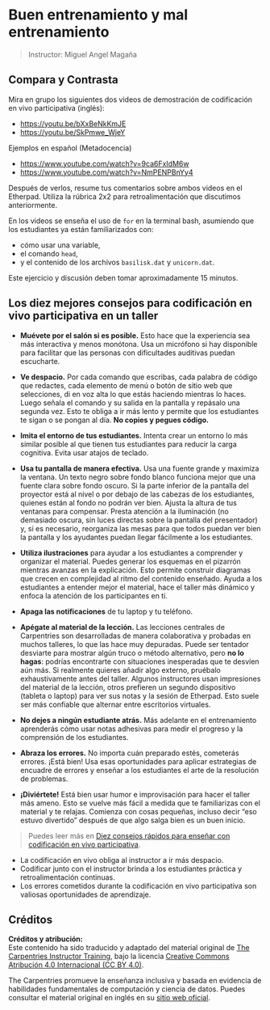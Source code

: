# Buen entrenamiento y mal entrenamiento

> Instructor: Miguel Angel Magaña

::: callout-note
# Compara y Contrasta

Mira en grupo los siguientes dos videos de demostración de codificación en vivo participativa (inglés):

-   <https://youtu.be/bXxBeNkKmJE>
-   <https://youtu.be/SkPmwe_WjeY>

Ejemplos en español (Metadocencia)

-   <https://www.youtube.com/watch?v=9ca6FxIdM6w>
-   <https://www.youtube.com/watch?v=NmPENPBnYy4>

Después de verlos, resume tus comentarios sobre ambos videos en el Etherpad. Utiliza la rúbrica 2x2 para retroalimentación que discutimos anteriormente.

En los videos se enseña el uso de `for` en la terminal bash, asumiendo que los estudiantes ya están familiarizados con:

-   cómo usar una variable,
-   el comando `head`,
-   y el contenido de los archivos `basilisk.dat` y `unicorn.dat`.

Este ejercicio y discusión deben tomar aproximadamente 15 minutos.
:::

## Los diez mejores consejos para codificación en vivo participativa en un taller

-   **Muévete por el salón si es posible.** Esto hace que la experiencia sea más interactiva y menos monótona. Usa un micrófono si hay disponible para facilitar que las personas con dificultades auditivas puedan escucharte.

-   **Ve despacio.** Por cada comando que escribas, cada palabra de código que redactes, cada elemento de menú o botón de sitio web que selecciones, di en voz alta lo que estás haciendo mientras lo haces. Luego señala el comando y su salida en la pantalla y repásalo una segunda vez. Esto te obliga a ir más lento y permite que los estudiantes te sigan o se pongan al día. **No copies y pegues código.**

-   **Imita el entorno de tus estudiantes.** Intenta crear un entorno lo más similar posible al que tienen tus estudiantes para reducir la carga cognitiva. Evita usar atajos de teclado.

-   **Usa tu pantalla de manera efectiva.** Usa una fuente grande y maximiza la ventana. Un texto negro sobre fondo blanco funciona mejor que una fuente clara sobre fondo oscuro. Si la parte inferior de la pantalla del proyector está al nivel o por debajo de las cabezas de los estudiantes, quienes están al fondo no podrán ver bien. Ajusta la altura de tus ventanas para compensar. Presta atención a la iluminación (no demasiado oscura, sin luces directas sobre la pantalla del presentador) y, si es necesario, reorganiza las mesas para que todos puedan ver bien la pantalla y los ayudantes puedan llegar fácilmente a los estudiantes.

-   **Utiliza ilustraciones** para ayudar a los estudiantes a comprender y organizar el material. Puedes generar los esquemas en el pizarrón mientras avanzas en la explicación. Esto permite construir diagramas que crecen en complejidad al ritmo del contenido enseñado. Ayuda a los estudiantes a entender mejor el material, hace el taller más dinámico y enfoca la atención de los participantes en ti.

-   **Apaga las notificaciones** de tu laptop y tu teléfono.

-   **Apégate al material de la lección.** Las lecciones centrales de Carpentries son desarrolladas de manera colaborativa y probadas en muchos talleres, lo que las hace muy depuradas. Puede ser tentador desviarte para mostrar algún truco o método alternativo, pero **no lo hagas**: podrías encontrarte con situaciones inesperadas que te desvíen aún más. Si realmente quieres añadir algo externo, pruébalo exhaustivamente antes del taller. Algunos instructores usan impresiones del material de la lección, otros prefieren un segundo dispositivo (tableta o laptop) para ver sus notas y la sesión de Etherpad. Esto suele ser más confiable que alternar entre escritorios virtuales.

-   **No dejes a ningún estudiante atrás.** Más adelante en el entrenamiento aprenderás cómo usar notas adhesivas para medir el progreso y la comprensión de los estudiantes.

-   **Abraza los errores.** No importa cuán preparado estés, cometerás errores. ¡Está bien! Usa esas oportunidades para aplicar estrategias de encuadre de errores y enseñar a los estudiantes el arte de la resolución de problemas.

-   **¡Diviértete!** Está bien usar humor e improvisación para hacer el taller más ameno. Esto se vuelve más fácil a medida que te familiarizas con el material y te relajas. Comienza con cosas pequeñas, incluso decir "eso estuvo divertido" después de que algo salga bien es un buen inicio.

> Puedes leer más en [Diez consejos rápidos para enseñar con codificación en vivo participativa](https://doi.org/10.1371/journal.pcbi.1007850).

::: {.callout-note title="Puntos Clave"}
-   La codificación en vivo obliga al instructor a ir más despacio.
-   Codificar junto con el instructor brinda a los estudiantes práctica y retroalimentación continuas.
-   Los errores cometidos durante la codificación en vivo participativa son valiosas oportunidades de aprendizaje.
:::

## Créditos

**Créditos y atribución:**\
Este contenido ha sido traducido y adaptado del material original de [The Carpentries Instructor Training](https://carpentries.github.io/instructor-training/17-live.html), bajo la licencia [Creative Commons Atribución 4.0 Internacional (CC BY 4.0)](https://creativecommons.org/licenses/by/4.0/).

The Carpentries promueve la enseñanza inclusiva y basada en evidencia de habilidades fundamentales de computación y ciencia de datos. Puedes consultar el material original en inglés en su [sitio web oficial](https://carpentries.org/).
